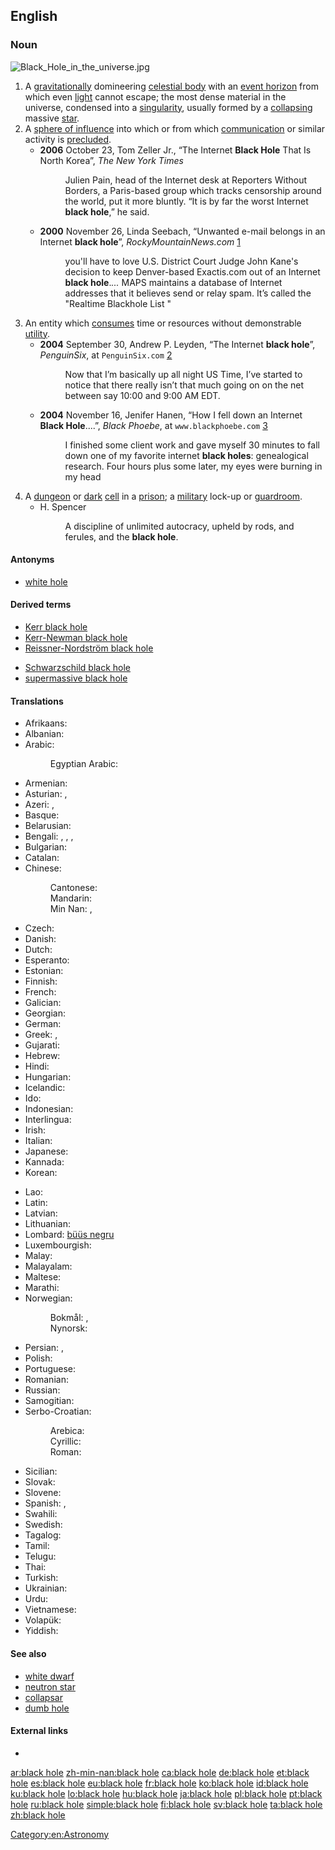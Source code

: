 {{also|blackhole}}
==English==

===Noun===
[[File:Black Hole in the universe.jpg|thumb]]
{{en-noun|head=[[black]] [[hole]]}}

# A [[gravitation]]ally domineering [[celestial body]] with an [[event horizon]] from which even [[light]] cannot escape; the most dense material in the universe, condensed into a [[singularity]], usually formed by a [[collapse|collapsing]] massive [[star]].
# A [[sphere of influence]] into which or from which [[communication]] or similar activity is [[preclude]]d.
#* '''2006''' October 23, Tom Zeller Jr., “The Internet '''Black Hole''' That Is North Korea”, ''The New York Times''
#*: Julien Pain, head of the Internet desk at Reporters Without Borders, a Paris-based group which tracks censorship around the world, put it more bluntly. “It is by far the worst Internet '''black hole''',” he said.
#* '''2000''' November 26, Linda Seebach, “Unwanted e-mail belongs in an Internet '''black hole'''”, ''RockyMountainNews.com'' [http://rockymountainnews.com/seebach/1126seeba.shtml]
#*: you'll have to love U.S. District Court Judge John Kane's decision to keep Denver-based Exactis.com out of an Internet '''black hole'''.''...'' MAPS maintains a database of Internet addresses that it believes send or relay spam. It’s called the "Realtime Blackhole List<!--,-->"
# An entity which [[consume]]s time or resources without demonstrable [[utility]].
#* '''2004''' September 30, Andrew P. Leyden, “The Internet '''black hole'''”, ''PenguinSix'', at <tt>PenguinSix.com</tt> [http://penguinsix.com/?p=428]<!--http://www.penguinsix.com/blog/archives/2004/09/the_internet_bl.html-->
#*: Now that I’m basically up all night US Time, I’ve started to notice that there really isn’t that much going on on the net between say 10:00 and 9:00 AM EDT.
#* '''2004''' November 16, Jenifer Hanen, “How I fell down an Internet '''Black Hole'''....”, ''Black Phoebe'', at <tt>www.blackphoebe.com</tt> [http://www.blackphoebe.com/msjen/archives/2004/11/how_i_fell_down.html]
#*: I finished some client work and gave myself 30 minutes to fall down one of my favorite internet '''black holes''': genealogical research. Four hours plus some later, my eyes were burning in my head
# A [[dungeon]] or [[dark]] [[cell]] in a [[prison]]; a [[military]] lock-up or [[guardroom]].
#* H. Spencer
#*: A discipline of unlimited autocracy, upheld by rods, and ferules, and the '''black hole'''.

====Antonyms====
* [[white hole]]

====Derived terms====
{{top2}}
* [[Kerr black hole]]
* [[Kerr-Newman black hole]]
* [[Reissner-Nordström black hole]]
{{mid2}}
* [[Schwarzschild black hole]]
* [[supermassive black hole]]
{{bottom}}

====Translations====
{{trans-top|celestial body}}
* Afrikaans: {{t-|af|swartgat}}
* Albanian: {{t-|sq|vrimë e zezë|f}}
* Arabic: {{t-|ar|ثقب أسود|m|tr=thuqb 'áswad|sc=Arab}}
*: Egyptian Arabic: {{tø|arz|ثقب أسود|m|tr=θuqb ʔáswad|sc=Arab}}
* Armenian: {{t-|hy|սև խոռոչ|tr=sev xoṙočʿ}}
* Asturian: {{t-|ast|furacu prietu|m}}, {{t-|ast|fueyu prietu|m}}
* Azeri: {{t-|az|qara dəlik}}, {{t-|az|qara çuxur}}
* Basque: {{t-|eu|zulo beltz}}
* Belarusian: {{t-|be|чорная дзіра|f|tr=čórnaja dzirá|sc=Cyrl}}
* Bengali: {{t-|bn|কৃষ্ণগহ্বর|tr=krishnôgôhbôr|sc=Beng}}, {{t-|bn|কৃষ্ণবিবর|tr=krishnôbibôr|sc=Beng}}, {{t-|bn|ব্ল্যাকহোল|tr=blêk-hol|sc=Beng}}, {{t-|bn|ব্ল্যাক হোল|tr=blêk hol|sc=Beng}}
* Bulgarian: {{t-|bg|черна дупка|f|tr=čérna dúpka|sc=Cyrl}}
* Catalan: {{t-|ca|forat negre|m}}
* Chinese:
*: Cantonese: {{t-|yue|黑洞|tr=hak1 dung6|sc=Hani}}
*: Mandarin: {{t|cmn|黑洞|tr=hēidòng|sc=Hani}}
*: Min Nan: {{t-|nan|烏空|sc=Hans}}, {{t-|nan|乌空|tr=[[o͘-khang]]|sc=Hans}}
* Czech: {{t+|cs|černá díra|f}}
* Danish: {{t-|da|sort hul}}
* Dutch: {{t+|nl|zwart gat|n}}
* Esperanto: {{t-|eo|nigra truo}}
* Estonian: {{t-|et|must auk}}
* Finnish: {{t+|fi|musta aukko}}
* French: {{t+|fr|trou noir|m}}
* Galician: {{t+|gl|burato negro|m}}
* Georgian: {{t-|ka|შავი ხვრელი|tr=šavi χvreli}}
* German: {{t+|de|schwarzes Loch|n}}
* Greek: {{t+|el|μαύρη τρύπα|f|tr=mávri trýpa}}, {{t-|el|μελανή οπή|f|tr=melaní opí}}
* Gujarati: {{t-|gu|કૃષ્ણ વિવર|sc=Gujr|tr=kr̥ṣṇa vivar}}
* Hebrew: {{t+|he|חור שחור|m}}
* Hindi: {{t-|hi|काल कोठरी|f|tr=kāl koṭhrī|sc=Deva}}
* Hungarian: {{t+|hu|fekete lyuk}}
* Icelandic: {{t+|is|svarthol}}
* Ido: {{t-|io|nigra truo}}
* Indonesian: {{t-|id|lubang hitam}}
* Interlingua: {{t-|ia|cavo nigre}}
* Irish: {{t-|ga|dúpholl|m}}
* Italian: {{t-|it|buco nero|m}}
* Japanese: {{t+|ja|ブラックホール|tr=burakkuhōru}}
* Kannada: {{t+|kn|ಕಪ್ಪು ಕುಳಿ|sc=Knda|tr=kappu kuḷi}}
* Korean: {{t+|ko|블랙홀|tr=beullaek-hol|sc=Hang}}
{{trans-mid}}
* Lao: {{t+|lo|ຂຸມດຳ|tr=khum dam|sc=Laoo}}
* Latin: {{t-|la|gurges ater|m}}
* Latvian: {{t-|lv|melnais caurums}}
* Lithuanian: {{t-|lt|juodoji skylė|f}}
* Lombard: [[büüs negru]]
* Luxembourgish: {{t-|lb|schwaarzt Lach|n}}
* Malay: {{t-|ms|lohong hitam}}
* Malayalam: {{t-|ml|തമോദ്വാരം|sc=Mlym|tr=tamēādvāraṁ}}
* Maltese: {{t-|mt|toqba sewda|f}}
* Marathi: {{t-|mr|कृष्णविवर|sc=Deva|tr=kr̥ṣṇavivar}}
* Norwegian:
*: Bokmål: {{t-|no|svart hull}}, {{t-|no|sort hull}}
*: Nynorsk: {{t-|nn|svart hòl}}
* Persian: {{t-|fa|سیاه‌چاله فضایی|tr=siyâh-čâle fazâyi|sc=fa-Arab}}, {{t-|fa|سیاه‌چاله|tr=siyâh-čâle|sc=fa-Arab}}
* Polish: {{t+|pl|czarna dziura|f}}
* Portuguese: {{t+|pt|buraco negro|m}}
* Romanian: {{t-|ro|gaură neagră|f}}
* Russian: {{t+|ru|чёрная дыра|f|tr=čórnaja dyrá}}
* Samogitian: {{tø|sgs|jouduojė skīlie|f}}
* Serbo-Croatian:
*: Arebica: {{t-|sh|ڄرنآ رۆپآ|f|sc=Arab}}
*: Cyrillic: {{t-|sh|црна рупа|f|sc=Cyrl}}
*: Roman: {{t-|sh|crna rupa|f}}
* Sicilian: {{t-|scn|purtùsu nìuru|m}}
* Slovak: {{t-|sk|čierna diera|f}}
* Slovene: {{t-|sl|črna luknja|f}}
* Spanish: {{t+|es|agujero negro|m}}, {{t+|es|hoyo negro|m}}
* Swahili: {{t-|sw|shimo jeusi}}
* Swedish: {{t+|sv|svart hål|n}}
* Tagalog: {{t-|tl|itim na butas}}
* Tamil: {{t-|ta|கருங்குழி|sc=Taml|tr=karuṅkuḻi}}
* Telugu: {{t-|te|కాలబిలము|sc=Telu|tr=kālabilamu}}
* Thai: {{t-|th|หลุมดำ|tr=lŏom dam|sc=Thai}}
* Turkish: {{t+|tr|kara delik}}
* Ukrainian: {{t-|uk|чорна діра|f|tr=čórna dirá|sc=Cyrl}}
* Urdu: {{t-|ur|ثقب اسود|sc=ur-Arab}}
* Vietnamese: {{t-|vi|hố đen}}
* Volapük: {{t-|vo|siblägahog}}
* Yiddish: {{t-|yi|שווארצע לאך|sc=Hebr|tr=shvartse lokh}}
{{trans-bottom}}

====See also====
* [[white dwarf]]
* [[neutron star]]
* [[collapsar]]
* [[dumb hole]]

====External links====
* {{pedialite}}

[[Category:en:Astronomy]]

[[ar:black hole]]
[[zh-min-nan:black hole]]
[[ca:black hole]]
[[de:black hole]]
[[et:black hole]]
[[es:black hole]]
[[eu:black hole]]
[[fr:black hole]]
[[ko:black hole]]
[[id:black hole]]
[[ku:black hole]]
[[lo:black hole]]
[[hu:black hole]]
[[ja:black hole]]
[[pl:black hole]]
[[pt:black hole]]
[[ru:black hole]]
[[simple:black hole]]
[[fi:black hole]]
[[sv:black hole]]
[[ta:black hole]]
[[zh:black hole]]